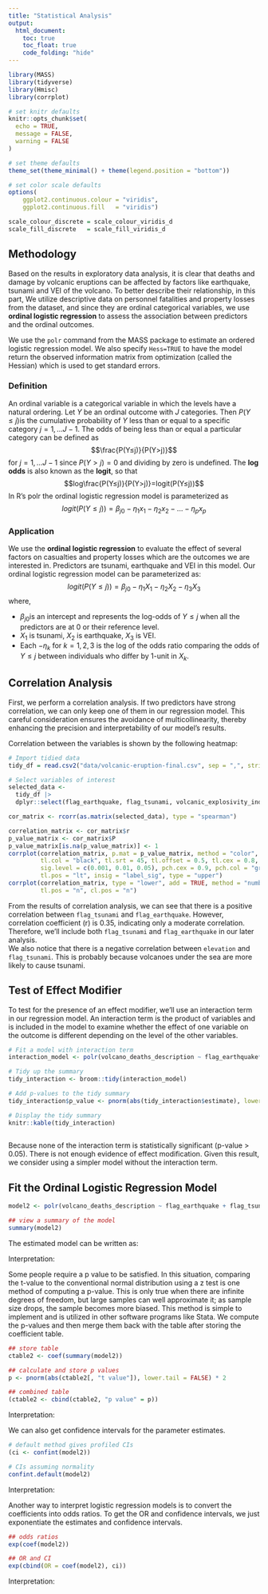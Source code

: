 ```yaml
---
title: "Statistical Analysis"
output: 
  html_document:
    toc: true
    toc_float: true
    code_folding: "hide"
---
```



```r
library(MASS)
library(tidyverse)
library(Hmisc)
library(corrplot)

# set knitr defaults
knitr::opts_chunk$set(
  echo = TRUE, 
  message = FALSE, 
  warning = FALSE
)

# set theme defaults
theme_set(theme_minimal() + theme(legend.position = "bottom"))

# set color scale defaults
options(
    ggplot2.continuous.colour = "viridis",
    ggplot2.continuous.fill   = "viridis")

scale_colour_discrete = scale_colour_viridis_d
scale_fill_discrete   = scale_fill_viridis_d
```

## Methodology

Based on the results in exploratory data analysis, it is clear that deaths and damage by volcanic eruptions can be affected by factors like earthquake, tsunami and VEI of the volcano. To better describe their relationship, in this part, We utilize descriptive data on personnel fatalities and property losses from the dataset, and since they are ordinal categorical variables, we use **ordinal logistic regression** to assess the association between predictors and the ordinal outcomes.

We use the `polr` command from the MASS package to estimate an ordered logistic regression model. We also specify `Hess=TRUE` to have the model return the observed information matrix from optimization (called the Hessian) which is used to get standard errors.

### Definition
An ordinal variable is a categorical variable in which the levels have a natural ordering. Let $Y$ be an ordinal outcome with $J$ categories. Then $P(Y≤j)$is the cumulative probability of $Y$ less than or equal to a specific category
$j=1,...J-1$. The odds of being less than or equal a particular category can be defined as
$$\frac{P(Y≤j)}{P(Y>j)}$$
for $j=1,...J-1$ since $P(Y>j) = 0$ and dividing by zero is undefined. The **log odds** is also known as the **logit**, so that
$$log\frac{P(Y≤j)}{P(Y>j)}=logit(P(Y≤j))$$
In R’s polr the ordinal logistic regression model is parameterized as
$$logit(P(Y≤j))=β_{j0}-η_{1}x_{1}-η_{2}x_{2}-...-η_{p}x_{p}$$

### Application

We use the **ordinal logistic regression** to evaluate the effect of several factors on casualties and property losses which are the outcomes we are interested in. Predictors are tsunami, earthquake and VEI in this model. Our ordinal logistic regression model can be parameterized as:
$$logit(P(Y≤j))=β_{j0}-η_{1}X_{1}-η_{2}X_{2}-η_{3}X_{3}$$
where,  

* $β_{j0}$is an intercept and represents the log-odds of $Y≤j$ when all the predictors are at 0 or their reference level. 
* $X_{1}$ is tsunami, $X_{2}$ is earthquake, $X_{3}$ is VEI.
* Each $-η_{k}$ for $k = 1,2,3$ is the log of the odds ratio comparing the odds of $Y≤j$ between individuals who differ by 1-unit in $X_{k}$.

## Correlation Analysis

First, we perform a correlation analysis. If two predictors have strong correlation, we can only keep one of them in our regression model. This careful consideration ensures the avoidance of multicollinearity, thereby enhancing the precision and interpretability of our model's results.

Correlation between the variables is shown by the following heatmap:
```r
# Import tidied data
tidy_df = read.csv2("data/volcanic-eruption-final.csv", sep = ",", stringsAsFactors = TRUE)

# Select variables of interest
selected_data <- 
  tidy_df |>
  dplyr::select(flag_earthquake, flag_tsunami, volcanic_explosivity_index, elevation)

cor_matrix <- rcorr(as.matrix(selected_data), type = "spearman")

correlation_matrix <- cor_matrix$r
p_value_matrix <- cor_matrix$P
p_value_matrix[is.na(p_value_matrix)] <- 1
corrplot(correlation_matrix, p.mat = p_value_matrix, method = "color",
         tl.col = "black", tl.srt = 45, tl.offset = 0.5, tl.cex = 0.8,
         sig.level = c(0.001, 0.01, 0.05), pch.cex = 0.9, pch.col = "grey20",
         tl.pos = "lt", insig = "label_sig", type = "upper")
corrplot(correlation_matrix, type = "lower", add = TRUE, method = "number",
         tl.pos = "n", cl.pos = "n")
```

From the results of correlation analysis, we can see that there is a positive correlation between `flag_tsunami` and `flag_earthquake`. However, correlation coefficient (r) is 0.35, indicating only a moderate correlation. Therefore, we'll include both `flag_tsunami` and `flag_earthquake` in our later analysis.   
We also notice that there is a negative correlation between `elevation` and `flag_tsunami`. This is probably because volcanoes under the sea are more likely to cause tsunami.


## Test of Effect Modifier
To test for the presence of an effect modifier, we'll use an interaction term in our regression model. An interaction term is the product of variables and is included in the model to examine whether the effect of one variable on the outcome is different depending on the level of the other variables.

```r
# Fit a model with interaction term
interaction_model <- polr(volcano_deaths_description ~ flag_earthquake*flag_tsunami*volcanic_explosivity_index, data = tidy_df)

# Tidy up the summary
tidy_interaction <- broom::tidy(interaction_model)

# Add p-values to the tidy summary
tidy_interaction$p_value <- pnorm(abs(tidy_interaction$estimate), lower.tail = FALSE) * 2

# Display the tidy summary
knitr::kable(tidy_interaction)
  

```

Because none of the interaction term is statistically significant (p-value > 0.05). There is not enough evidence of effect modification. Given this result, we consider using a simpler model without the interaction term.

## Fit the Ordinal Logistic Regression Model

```r
model2 <- polr(volcano_deaths_description ~ flag_earthquake + flag_tsunami + volcanic_explosivity_index + elevation, data = tidy_df, Hess=TRUE)

## view a summary of the model
summary(model2)
```


The estimated model can be written as:


Interpretation:



Some people require a p value to be satisfied. In this situation, comparing the t-value to the conventional normal distribution using a z test is one method of computing a p-value. This is only true when there are infinite degrees of freedom, but large samples can well approximate it; as sample size drops, the sample becomes more biased. This method is simple to implement and is utilized in other software programs like Stata. We compute the p-values and then merge them back with the table after storing the coefficient table.
```r
## store table
ctable2 <- coef(summary(model2))

## calculate and store p values
p <- pnorm(abs(ctable2[, "t value"]), lower.tail = FALSE) * 2

## combined table
(ctable2 <- cbind(ctable2, "p value" = p))
```
Interpretation:






We can also get confidence intervals for the parameter estimates.
```r
# default method gives profiled CIs
(ci <- confint(model2)) 

# CIs assuming normality
confint.default(model2) 
```
Interpretation:



Another way to interpret logistic regression models is to convert the coefficients into odds ratios. To get the OR and confidence intervals, we just exponentiate the estimates and confidence intervals.
```r
## odds ratios
exp(coef(model2))

## OR and CI
exp(cbind(OR = coef(model2), ci))

```
Interpretation:
